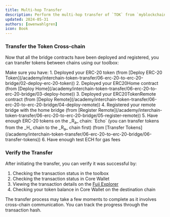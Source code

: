 ```yaml
---
title: Multi-hop Transfer
description: Perform the multi-hop transfer of `TOK` from `myblockchain` to `myblockchain2`, with a 'hop' through the Avalanche C-Chain.
updated: 2024-05-31
authors: [owenwahlgren]
icon: Book
---
```


<Steps>
<Step>

### Transfer the Token Cross-chain

Now that all the bridge contracts have been deployed and registered, you can transfer tokens between chains using our toolbox:

<Callout>
Make sure you have:
1. Deployed your ERC-20 token (from [Deploy ERC-20 Token](/academy/interchain-token-transfer/06-erc-20-to-erc-20-bridge/02-deploy-erc-20-token))
2. Deployed your ERC20Home contract (from [Deploy Home](/academy/interchain-token-transfer/06-erc-20-to-erc-20-bridge/03-deploy-home))
3. Deployed your ERC20TokenRemote contract (from [Deploy Remote](/academy/interchain-token-transfer/06-erc-20-to-erc-20-bridge/04-deploy-remote))
4. Registered your remote bridge with the home bridge (from [Register Remote](/academy/interchain-token-transfer/06-erc-20-to-erc-20-bridge/05-register-remote))
5. Have enough ERC-20 tokens on the _R<sub>a</sub>_ chain: `Echo` (you can transfer tokens from the _H_ chain to the _R<sub>a</sub>_ chain first) (from [Transfer Tokens](/academy/interchain-token-transfer/06-erc-20-to-erc-20-bridge/06-transfer-tokens))
6. Have enough test ECH for gas fees
</Callout>

<ToolboxMdxWrapper enforceChainId={173750}>
    <TestSend />
</ToolboxMdxWrapper>

</Step>

<Step>

### Verify the Transfer

After initiating the transfer, you can verify it was successful by:

1. Checking the transaction status in the toolbox
2. Checking the transaction status in Core Wallet
3. Viewing the transaction details on the [Fuji Explorer](https://testnet.snowtrace.io)
4. Checking your token balance in Core Wallet on the destination chain

<Callout title="Note" type="info">
The transfer process may take a few moments to complete as it involves cross-chain communication. You can track the progress through the transaction hash.
</Callout>
</Step>
</Steps> 

